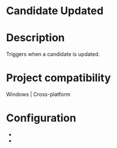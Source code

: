 ﻿# Candidate Updated

# Description

Triggers when a candidate is updated.

# Project compatibility

Windows | Cross-platform

# Configuration

* 
*
